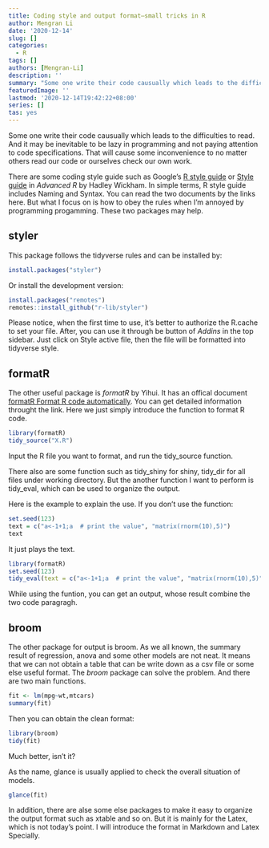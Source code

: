 ```yaml
---
title: Coding style and output format—small tricks in R
author: Mengran Li
date: '2020-12-14'
slug: []
categories:
  - R
tags: []
authors: [Mengran-Li]
description: ''
summary: "Some one write their code causually which leads to the difficulties to read. And it may be inevitable to be lazy in programming and not paying attention to code specifications. That will cause some inconvenience to no matter others read our code or ourselves check our own work."
featuredImage: ''
lastmod: '2020-12-14T19:42:22+08:00'
series: []
tas: yes
---
```


Some one write their code causually which leads to the difficulties to read. And it may be inevitable to be lazy in programming and not paying attention to code specifications. That will cause some inconvenience to no matter others read our code or ourselves check our own work.

There are some coding style guide such as Google's [R style guide](https://google.github.io/styleguide/Rguide.html) or [Style guide](http://adv-r.had.co.nz/Style.html) in $Advanced$ $R$ by Hadley Wickham.
In simple terms, R style guide includes Naming and Syntax. You can read the two documents by the links here. But what I focus on is how to obey the rules when I'm annoyed by programming progamming. These two packages may help.

## styler

This package follows the tidyverse rules and can be installed by:
```r
install.packages("styler")
```

Or install the development version:
```r
install.packages("remotes")
remotes::install_github("r-lib/styler")
```

Please notice, when the first time to use, it's better to authorize the R.cache to set your file. After, you can use it through be button of $Addins$ in the top sidebar. Just click on Style active file, then the file will be formatted into tidyverse style.

## formatR

The other useful package is $formatR$ by Yihui. It has an offical document [formatR
Format R code automatically](https://yihui.org/formatr/). You can get detailed information throught the link. Here we just simply introduce the function to format R code.

```r
library(formatR)
tidy_source("X.R")
```

Input the R file you want to format, and run the tidy_source function.

There also are some function such as tidy_shiny for shiny, tidy_dir for all files under working directory. But the another function I want to perform is tidy_eval, which can be used to organize the output.

Here is the example to explain the use.
If you don't use the function:
```r
set.seed(123)
text = c("a<-1+1;a  # print the value", "matrix(rnorm(10),5)")
text
```
It just plays the text.

```r
library(formatR)
set.seed(123)
tidy_eval(text = c("a<-1+1;a  # print the value", "matrix(rnorm(10),5)"))
```
While using the funtion, you can get an output, whose result combine the two code paragragh. 

## broom

The other package for output is broom. As we all known, the summary result of regression, anova and some other models are not neat. It means that we can not obtain a table that can be write down as a csv file or some else useful format. The $broom$ package can solve the problem. And there are two main functions.

```r
fit <- lm(mpg~wt,mtcars)
summary(fit)
```

Then you can obtain the clean format:

```r
library(broom)
tidy(fit)
```
Much better, isn't it?

As the name, glance is usually applied to check the overall situation of models. 
```r
glance(fit)
```

In addition, there are alse some else packages to make it easy to organize the output format such as xtable and so on. But it is mainly for the Latex, which is not today's point. I will introduce the format in Markdown and Latex Specially.




